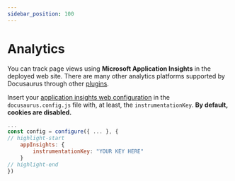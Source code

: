 ```yaml
---
sidebar_position: 100
---
```


# Analytics

You can track page views using **Microsoft Application Insights** in the deployed web site.
There are many other analytics platforms supported by Docusaurus through other [plugins](https://docusaurus.io/docs/next/api/plugins).

Insert your [application insights web configuration](https://github.com/microsoft/ApplicationInsights-JS#snippet-configuration-options) in the `docusaurus.config.js` file with, at least,
the `instrumentationKey`. **By default, cookies are disabled.**

```js title="./docusaurus.config.js"
...
const config = configure({ ... }, {
// highlight-start
    appInsights: {
        instrumentationKey: "YOUR KEY HERE"
    }
// highlight-end
})
```
